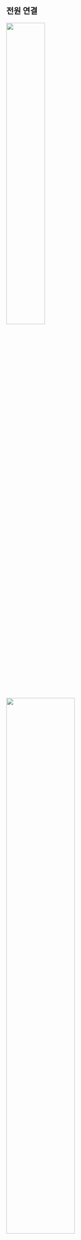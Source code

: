 ## 전원 연결

<Include product='bioentry_w3'><Image src='/img/device/bew3-power-connetion.png' width='45%' className='none' /></Include>

<Include product='biostation_3'><Image src='/img/device/installation-power-connection-bs3.png' width='60%' className='none' /></Include>

<Include product='biostation_2a'><Image src='/img/device/installation-power-connection-bs2a.png' width='60%' className='none' /></Include>

<Include product='facestation_f2'><Image src='/img/device/installation-power-connection-bs2a.png' width='60%' className='none' /></Include>

<Include product='corestation_20'><Image src='/img/device/installation-power-connection-cs20.png' width='60%' className='none' /></Include>

<Include product='corestation_40'><Image src='/img/device/installation-power-connection-cs40.png' width='70%' className='none' /></Include>

<Include product='doorinterface'><Image src='/img/device/installation-power-connection-di24.png' width='75%' className='none' /></Include>

<Include product='biolite_n2'><Image src='/img/device/installation-power-connection-bln2.png' width='60%' className='none' /></Include>

<Include product='xstation_2'><Image src='/img/device/installation-power-connection-xs2.png' width='60%' className='none' /></Include>

<Include product='facestation_2'><Image src='/img/device/installation-power-connection-fs2.png' width='60%' className='none' /></Include>

<Include product='bioentry_p2'><Image src='/img/device/installation-power-connection-bep2.png' width='65%' className='none' /></Include>

:::caution

<Include product='bioentry_w3'>

* Listed Class 2 전원 장치 사용을 권장합니다.

</Include>

<Include product='bioentry_w3,biostation_2a,biostation_3,xstation_2'>

* 전원 장치(또는 어댑터)와 PoE 전원 장치를 함께 연결하지 마세요.

</Include>

<Include product='corestation_20,corestation_40'>

* 출입 통제 장치와 제품에 연결하는 전원은 반드시 분리하여 사용하세요.

</Include>

<Include product='doorinterface'>

* 리더와 제품에 연결하는 전원은 반드시 분리하여 사용하세요.

</Include>

* 전원 어댑터는 IEC/EN 62368-1 승인을 받은 제품으로 단말기의 소모 전력 이상의 제품을 사용하세요. 전원 어댑터에 다른 기기를 연결하여 사용하려면 단말기의 소모 전력과 다른 기기에 필요한 소모 전력을 합한 전류 용량 이상의 어댑터를 사용해야 합니다.

  * 최대 소모전류 규격은 제품 사양의 [전원](product-specifications#specs.power)을 참고하세요.

<Xclude product='corestation_20,corestation_40,doorinterface'>

* Secure I/O 2, 전기정(전기식 잠금장치), 제품은 반드시 개별 전원을 사용하세요. 전원을 함께 연결하여 사용하면 장치가 오작동할 수 있습니다.

</Xclude>

<Include product='biostation_3,facestation_f2'>

* 전원 연결 시 제품과 전원 장치 간의 거리에 주의하세요. 제품과 전원 장치는 최대한 가깝게 설치해야 합니다. 올바르게 연결하지 않을 경우 제품이 오작동할 수 있으므로 주의하세요. 제품과 전원 장치의 거리가 먼 경우 16 AWG 또는 18 AWG 케이블을 사용할 것을 권장합니다. 사용하는 케이블의 규격과 설치 환경에 따라 연결할 수 있는 거리가 다를 수 있습니다. 이 제품은 DC 24V와 DC 12V 전원을 모두 지원하므로, 각 케이블 규격에 따른 최대 연장 길이를 확인하여 전원을 올바르게 연결하세요.

  <Table>
  <Thead>
  <Row>
  <Th rowspan='2'>케이블 규격</Th>
  <Th colspan='2'>최대 연장 길이</Th>
  </Row>
  <Row>
  <Th>DC 12V</Th>
  <Th>DC 24V</Th>
  </Row>
  </Thead>
  <Tbody>
  <Row>
  <Td>16 AWG</Td>
  <Td>50 m</Td>
  <Td>150 m</Td>
  </Row>
  <Row>
  <Td>18 AWG</Td>
  <Td>30 m</Td>
  <Td>136 m</Td>
  </Row>
  <Row>
  <Td>20 AWG</Td>
  <Td>20 m</Td>
  <Td>90 m</Td>
  </Row>
  </Tbody>
  </Table>

</Include>

<Include product='facestation_2'>

* 전원 연결 시 제품과 전원 장치 간의 거리에 주의하세요. 제품과 전원 장치는 최대한 가깝게 설치해야 합니다. 올바르게 연결하지 않을 경우 제품이 오작동할 수 있으므로 주의하세요. 제품과 전원 장치의 거리가 먼 경우 16 AWG 또는 18 AWG 케이블을 사용할 것을 권장합니다. 사용하는 케이블의 규격과 설치 환경에 따라 연결할 수 있는 거리가 다를 수 있습니다.

  <Table>
  <Thead>
  <Row>
  <Th rowspan='2'>케이블 규격</Th>
  <Th colspan='2'>최대 연장 길이</Th>
  </Row>
  </Thead>
  <Tbody>
  <Row>
  <Td>16 AWG</Td>
  <Td>150 m</Td>
  </Row>
  <Row>
  <Td>18 AWG</Td>
  <Td>136 m</Td>
  </Row>
  <Row>
  <Td>20 AWG</Td>
  <Td>90 m</Td>
  </Row>
  </Tbody>
  </Table>

</Include>

* 전원 어댑터를 사용할 경우 전원 케이블의 길이를 임의로 연장하지 마세요.

<Include product='biostation_3,xstation_2,facestation_2'>

* CAT5 UTP 2-Wire 케이블을 전원 공급 용도로 사용하지 마세요.

</Include>

:::

<Include product='corestation_20,corestation_40,doorinterface'>

:::info

전원 장애를 막기 위해 무정전 전원 장치(UPS)를 연결하여 사용할 것을 권장합니다.

:::

</Include>
